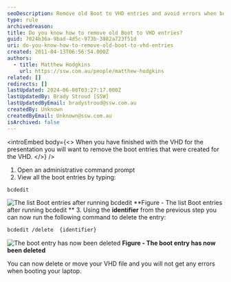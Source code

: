 ```yaml
---
seoDescription: Remove old Boot to VHD entries and avoid errors when booting your laptop by identifying and deleting unnecessary entries using bcdedit commands.
type: rule
archivedreason:
title: Do you know how to remove old Boot to VHD entries?
guid: 7024b36a-9bad-4d5c-973b-3882a723f51d
uri: do-you-know-how-to-remove-old-boot-to-vhd-entries
created: 2011-04-13T06:56:54.000Z
authors:
  - title: Matthew Hodgkins
    url: https://ssw.com.au/people/matthew-hodgkins
related: []
redirects: []
lastUpdated: 2024-06-08T03:27:17.000Z
lastUpdatedBy: Brady Stroud [SSW]
lastUpdatedByEmail: bradystroud@ssw.com.au
createdBy: Unknown
createdByEmail: Unknown@ssw.com.au
isArchived: false
---
```


<introEmbed
  body={<>
When you have finished with the VHD for the presentation you will want to remove the boot entries that were created for the VHD.
  </>}
/>
1. Open an administrative command prompt
2. View all the boot entries by typing:

```bash
bcdedit
```

![The list Boot entries after running bcdedit](/uploads/rules/do-you-know-how-to-remove-old-boot-to-vhd-entries/fig6-listbootentries.png)
**Figure - The list Boot entries after running bcdedit
** 3. Using the **identifier** from the previous step you can now run the following command to delete the entry:

```bash
bcdedit /delete  {identifier}
```

![The boot entry has now been deleted](/uploads/rules/do-you-know-how-to-remove-old-boot-to-vhd-entries/fig7-deletingthebootentry.png)
**Figure - The boot entry has now been deleted**

You can now delete or move your VHD file and you will not get any errors when booting your laptop.
